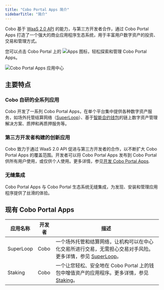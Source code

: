 ```yaml
---
title: "Cobo Portal Apps 简介"
sidebarTitle: "简介"
---
```

Cobo 基于 [WaaS 2.0 API](https://www.cobo.com/developers/v2/guides/overview/introduction) 的能力，与第三方开发者合作，通过 Cobo Portal Apps 打造了一个强大的商业应用程序生态系统，用于丰富用户数字资产的投资、交易和管理方式。 

您可以点击 Cobo Portal 上的 <img src="/cn/images/portal-apps/icon-apps.svg" className="icon" alt="Apps 图标"></img>，轻松探索和管理 Cobo Portal Apps。

<img src="/cn/images/portal-apps/apps-overview.png" className="screenshot_full_screen" alt="Cobo Portal Apps 应用中心" />

## 主要特点

### Cobo 自研的全系列应用

Cobo 开发了一系列 Cobo Portal Apps，在单个平台集中提供各种数字资产服务，如场外托管结算网络（<a href="/cn/apps/superloop/introduction">SuperLoop</a>）、基于[智能合约钱包](/cn/portal/smart-contract-wallets)的链上数字资产管理解决方案、质押和再质押服务等。

### 第三方开发者构建的创新应用

Cobo 致力于通过 WaaS 2.0 API 促进与第三方开发者的合作，以不断扩大 Cobo Portal Apps 的覆盖范围。开发者可以将 Cobo Portal Apps 发布到 Cobo Portal 供所有用户使用，或仅供个人使用。更多详情，参见[开发 Cobo Portal Apps](/cn/portal/portal-apps/build).

### 无缝集成

Cobo Portal Apps 与 Cobo Portal 生态系统无缝集成，为发现、安装和管理应用程序提供了丝滑的体验。

## 现有 Cobo Portal Apps

| 应用名称  | 开发者 | 描述                                                         |
| --------- | ------ | ------------------------------------------------------------ |
| SuperLoop | Cobo   | 一个场外托管和结算网络，让机构可以在中心化交易所进行交易，无需担心交易对手风险。更多详情，参见 [SuperLoop](/cn/apps/superloop/introduction)。 |
| Staking | Cobo   | 一个让您轻松、安全地在 Cobo Portal 上的钱包中增值资产的应用程序。更多详情，参见 [Staking](/cn/apps/staking/introduction)。 |
